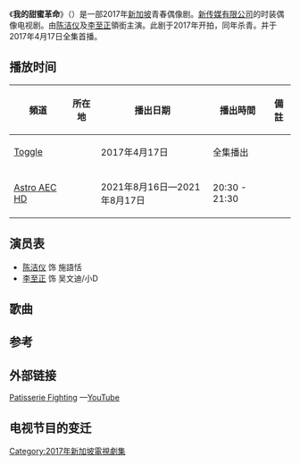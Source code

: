 {{multiple issues|
{{fansite|time=2020-10-01T12:28:55+00:00}}
{{Unreferenced|time=2020-10-01T22:52:14+00:00}}
}}
{{noteTA
|1=zh-hant:我的甜蜜革命;zh-tw:我的甜蜜革命;zh-cn:我的甜蜜革命;
}}
{{電視節目信息框
| 名稱 = 我的甜蜜革命
| 英文名稱 = Patisserie Fighting
| 圖片 = 
| 圖說 = 
| 別名 = 
| 類型 = 爱情、网络剧
| 原創 = 
| 編劇 = 
| 導演 = 
| 主演 = [[陈洁仪|陈洁仪]]、[[李至正|李至正]]
| 國家 = {{SGP}}
| 語言 = [[华语|华语]]
| 字幕 = 
| 集數 = 8
| 每集長度 = 13分鐘（不含广告）
| 配樂 = 
| 製作年份 = 2017年
| 製片人 = 
| 出品人 = 
| 監制 = 
| 執行製作 =
| 拍攝地 = {{SGP}}
| 攝影 = 
| 製作公司 = [[Mediacorp|新传媒有限公司]]
| 電視網 = [[meWatch|Toggle]]
| 播出國家 = {{SGP}}
| 開始 = {{start date|2017|04|17}}
| 結束 = {{end date|2017|04|17}}
| 播出時間 = 全集播出
| 相关节目 = 《[[料理人生|料理人生]]》
| 官方網站 = 
| imdb_id = 
}}

《'''我的甜蜜革命'''》（{{lang-en|Patisserie Fighting}}）是一部2017年[[新加坡|新加坡]]青春偶像剧。[[Mediacorp|新传媒有限公司]]的时装偶像电视剧。由[[陈洁仪|陈洁仪]]及[[李至正|李至正]]領銜主演。此剧于2017年开拍，同年杀青。并于2017年4月17日全集首播。
== 播放时间 ==
{| class="wikitable"
|-
!頻道||所在地||播出日期||播出時間||備註
|- 
|[[meWatch|Toggle]]||<center>{{SGP}}||2017年4月17日||全集播出 ||
|-
|[[Astro_AEC|Astro AEC HD]]||<center>{{MYS}}||2021年8月16日—2021年8月17日||20:30 - 21:30||
|}

== 演员表 ==
*[[陈洁仪|陈洁仪]] 饰 施語恬
*[[李至正|李至正]] 饰 吴文迪/小D
== 歌曲 ==
{{Tracklist
| collapsed       = 
| extra_column    = 演唱
| total_length    = 
| all_writing     = 
| all_lyrics      = 
| all_music       =

| title1          = 别问我为什么爱你
| note1           = 主题曲
| music1          = [[胡如虹|胡如虹]]
| lyrics1         = [[叶良俊|叶良俊]]
| extra1          = [[陈洁仪|陈洁仪]]
}}
== 参考 ==
{{reflist}}

== 外部链接==
[https://www.youtube.com/playlist?list=PL4bszwf0jJI63mJ4M4aiMIPloshAbFO5g Patisserie Fighting] {{Wayback|url=https://www.youtube.com/playlist?list=PL4bszwf0jJI63mJ4M4aiMIPloshAbFO5g |date=20170817003309 }}—[[YouTube|YouTube]]
{{陈洁仪}}

[[Category:2017年新加坡電視劇集|Category:2017年新加坡電視劇集]]

== 电视节目的变迁 ==
{{电视节目的变迁
|电视台={{MYS}} [[Astro_AEC|Astro AEC HD]]
|播放档次=星期一至五 20:30 - 21:30
|节目名称=我的甜蜜革命<br>（两集连播）<br>（2021年8月16日—2021年8月17日）
|上一节目=[[心里住着老灵魂|心里住着老灵魂]]<br>（2021年6月7日—2021年7月2日）<hr>[[小心啊！谢宇航|小心啊！谢宇航]]<br>（两集连播）<br>（2021年7月5日—2021年7月13日）<hr>[[听_(新加坡电视剧)|听]]<br>（两集连播）<br>（2021年7月13日—2021年7月21日）<hr>[[水漾少年|水漾少年]]<br>（两集连播）<br>（2021年7月22日—2021年7月30日）<hr>[[新登场：离。归|新登场：离。归]]<br>（2021年7月30日）<hr>[[实习生的生存记|实习生的生存记]]<br>（2021年8月2日）<hr>[[新登场：霸占爱情|新登场：霸占爱情]]<br>（2021年8月3日）<hr>[[新登场：爱本|新登场：爱本]]<br>（2021年8月4日）<hr>[[北京到莫斯科|北京到莫斯科]]<br>（两集连播）<br>（2021年8月5日—2021年8月13日）<hr>[[新登场：那年树下|新登场：那年树下]]<br>（2021年8月13日）
|下一节目=[[关键证人|关键证人]]<br>（2021年8月18日—2021年9月14日）
}}